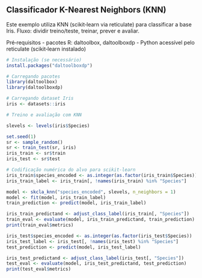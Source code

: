 ## Classificador K-Nearest Neighbors (KNN)

Este exemplo utiliza KNN (scikit‑learn via reticulate) para classificar a base Iris. Fluxo: dividir treino/teste, treinar, prever e avaliar.

Pré‑requisitos
- pacotes R: daltoolbox, daltoolboxdp
- Python acessível pelo reticulate (scikit‑learn instalado)

```r
# Instalação (se necessário)
install.packages("daltoolboxdp")
```

```r
# Carregando pacotes
library(daltoolbox)
library(daltoolboxdp)
```


```r
# Carregando dataset Iris
iris <- datasets::iris
```

```r
# Treino e avaliação com KNN

slevels <- levels(iris$Species)

set.seed(1)
sr <- sample_random()
sr <- train_test(sr, iris)
iris_train <- sr$train
iris_test <- sr$test

# Codificação numérica do alvo para scikit‑learn
iris_train$species_encoded <- as.integer(as.factor(iris_train$Species))
iris_train_label <- iris_train[, !names(iris_train) %in% "Species"]

model <- skcla_knn("species_encoded", slevels, n_neighbors = 1)
model <- fit(model, iris_train_label)
train_prediction <- predict(model, iris_train_label)

iris_train_predictand <- adjust_class_label(iris_train[, "Species"])
train_eval <- evaluate(model, iris_train_predictand, train_prediction)
print(train_eval$metrics)

iris_test$species_encoded <- as.integer(as.factor(iris_test$Species))
iris_test_label <- iris_test[, !names(iris_test) %in% "Species"]
test_prediction <- predict(model, iris_test_label)

iris_test_predictand <- adjust_class_label(iris_test[, "Species"])
test_eval <- evaluate(model, iris_test_predictand, test_prediction)
print(test_eval$metrics)
```
